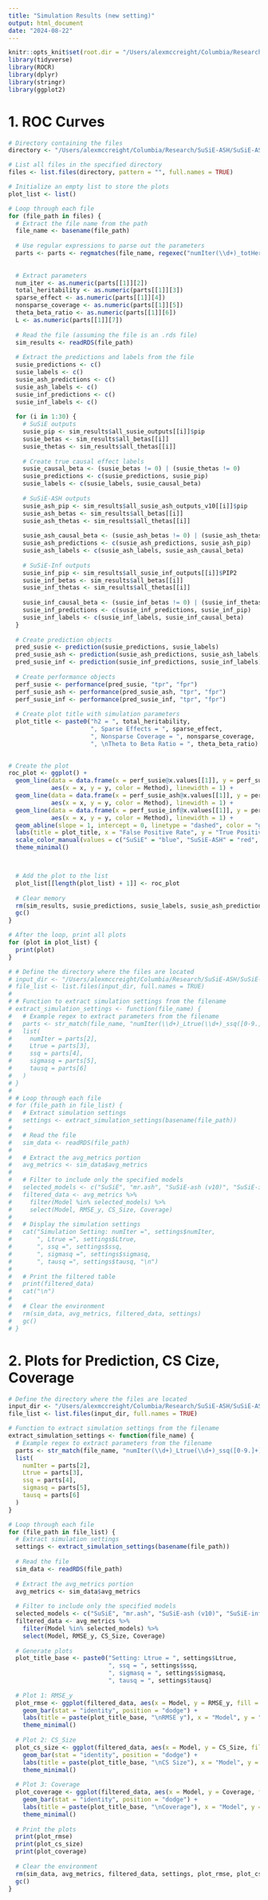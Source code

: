 ```yaml
---
title: "Simulation Results (new setting)"
output: html_document
date: "2024-08-22"
---
```


```r
knitr::opts_knit$set(root.dir = "/Users/alexmccreight/Columbia/Research/SuSiE-ASH/SuSiE-ASH")
library(tidyverse)
library(ROCR)
library(dplyr)
library(stringr)
library(ggplot2)
```

# 1. ROC Curves

```r
# Directory containing the files
directory <- "/Users/alexmccreight/Columbia/Research/SuSiE-ASH/SuSiE-ASH/simulation/8-26-24-results"

# List all files in the specified directory
files <- list.files(directory, pattern = "", full.names = TRUE)

# Initialize an empty list to store the plots
plot_list <- list()

# Loop through each file
for (file_path in files) {
  # Extract the file name from the path
  file_name <- basename(file_path)
  
  # Use regular expressions to parse out the parameters
  parts <- parts <- regmatches(file_name, regexec("numIter(\\d+)_totHeritability([0-9.]+)_sparseEffect(\\d+)_nonsparse([0-9.]+)_ratio([0-9.]+)_L(\\d+)", file_name))
  
  
  # Extract parameters
  num_iter <- as.numeric(parts[[1]][2])
  total_heritability <- as.numeric(parts[[1]][3])
  sparse_effect <- as.numeric(parts[[1]][4])
  nonsparse_coverage <- as.numeric(parts[[1]][5])
  theta_beta_ratio <- as.numeric(parts[[1]][6])
  L <- as.numeric(parts[[1]][7])
  
  # Read the file (assuming the file is an .rds file)
  sim_results <- readRDS(file_path)
  
  # Extract the predictions and labels from the file
  susie_predictions <- c()
  susie_labels <- c()
  susie_ash_predictions <- c()
  susie_ash_labels <- c()
  susie_inf_predictions <- c()
  susie_inf_labels <- c()
  
  for (i in 1:30) {  
    # SuSiE outputs
    susie_pip <- sim_results$all_susie_outputs[[i]]$pip
    susie_betas <- sim_results$all_betas[[i]]
    susie_thetas <- sim_results$all_thetas[[i]]
    
    # Create true causal effect labels
    susie_causal_beta <- (susie_betas != 0) | (susie_thetas != 0)
    susie_predictions <- c(susie_predictions, susie_pip)
    susie_labels <- c(susie_labels, susie_causal_beta)
    
    # SuSiE-ASH outputs
    susie_ash_pip <- sim_results$all_susie_ash_outputs_v10[[i]]$pip
    susie_ash_betas <- sim_results$all_betas[[i]]
    susie_ash_thetas <- sim_results$all_thetas[[i]]
    
    susie_ash_causal_beta <- (susie_ash_betas != 0) | (susie_ash_thetas != 0)
    susie_ash_predictions <- c(susie_ash_predictions, susie_ash_pip)
    susie_ash_labels <- c(susie_ash_labels, susie_ash_causal_beta)
    
    # SuSiE-Inf outputs
    susie_inf_pip <- sim_results$all_susie_inf_outputs[[i]]$PIP2
    susie_inf_betas <- sim_results$all_betas[[i]]
    susie_inf_thetas <- sim_results$all_thetas[[i]]
    
    susie_inf_causal_beta <- (susie_inf_betas != 0) | (susie_inf_thetas != 0)
    susie_inf_predictions <- c(susie_inf_predictions, susie_inf_pip)
    susie_inf_labels <- c(susie_inf_labels, susie_inf_causal_beta)
  }
  
  # Create prediction objects 
  pred_susie <- prediction(susie_predictions, susie_labels)
  pred_susie_ash <- prediction(susie_ash_predictions, susie_ash_labels)
  pred_susie_inf <- prediction(susie_inf_predictions, susie_inf_labels)
  
  # Create performance objects
  perf_susie <- performance(pred_susie, "tpr", "fpr")
  perf_susie_ash <- performance(pred_susie_ash, "tpr", "fpr")
  perf_susie_inf <- performance(pred_susie_inf, "tpr", "fpr")
  
  # Create plot title with simulation parameters
  plot_title <- paste0("h2 = ", total_heritability,
                       ", Sparse Effects = ", sparse_effect, 
                       ", Nonsparse Coverage = ", nonsparse_coverage,
                       ", \nTheta to Beta Ratio = ", theta_beta_ratio)
                       

# Create the plot
roc_plot <- ggplot() +
  geom_line(data = data.frame(x = perf_susie@x.values[[1]], y = perf_susie@y.values[[1]], Method = "SuSiE"), 
            aes(x = x, y = y, color = Method), linewidth = 1) +
  geom_line(data = data.frame(x = perf_susie_ash@x.values[[1]], y = perf_susie_ash@y.values[[1]], Method = "SuSiE-ASH"), 
            aes(x = x, y = y, color = Method), linewidth = 1) +
  geom_line(data = data.frame(x = perf_susie_inf@x.values[[1]], y = perf_susie_inf@y.values[[1]], Method = "SuSiE-Inf"), 
            aes(x = x, y = y, color = Method), linewidth = 1) +
  geom_abline(slope = 1, intercept = 0, linetype = "dashed", color = "gray") +
  labs(title = plot_title, x = "False Positive Rate", y = "True Positive Rate") +
  scale_color_manual(values = c("SuSiE" = "blue", "SuSiE-ASH" = "red", "SuSiE-Inf" = "green")) +
  theme_minimal()



  # Add the plot to the list
  plot_list[[length(plot_list) + 1]] <- roc_plot
  
  # Clear memory
  rm(sim_results, susie_predictions, susie_labels, susie_ash_predictions, susie_ash_labels, susie_inf_predictions, susie_inf_labels)
  gc()
}

# After the loop, print all plots
for (plot in plot_list) {
  print(plot)
}
```



```r
# # Define the directory where the files are located
# input_dir <- "/Users/alexmccreight/Columbia/Research/SuSiE-ASH/SuSiE-ASH/simulation/8-21-24-results"
# file_list <- list.files(input_dir, full.names = TRUE)
# 
# # Function to extract simulation settings from the filename
# extract_simulation_settings <- function(file_name) {
#   # Example regex to extract parameters from the filename
#   parts <- str_match(file_name, "numIter(\\d+)_Ltrue(\\d+)_ssq([0-9.]+)_sigmasq([0-9.]+)_tausq([0-9.e-]+)")
#   list(
#     numIter = parts[2],
#     Ltrue = parts[3],
#     ssq = parts[4],
#     sigmasq = parts[5],
#     tausq = parts[6]
#   )
# }
# 
# # Loop through each file
# for (file_path in file_list) {
#   # Extract simulation settings
#   settings <- extract_simulation_settings(basename(file_path))
#   
#   # Read the file
#   sim_data <- readRDS(file_path)
#   
#   # Extract the avg_metrics portion
#   avg_metrics <- sim_data$avg_metrics
#   
#   # Filter to include only the specified models
#   selected_models <- c("SuSiE", "mr.ash", "SuSiE-ash (v10)", "SuSiE-inf", "SuSiE-inf-ash")
#   filtered_data <- avg_metrics %>%
#     filter(Model %in% selected_models) %>%
#     select(Model, RMSE_y, CS_Size, Coverage)
#   
#   # Display the simulation settings
#   cat("Simulation Setting: numIter =", settings$numIter, 
#       ", Ltrue =", settings$Ltrue, 
#       ", ssq =", settings$ssq, 
#       ", sigmasq =", settings$sigmasq, 
#       ", tausq =", settings$tausq, "\n")
#   
#   # Print the filtered table
#   print(filtered_data)
#   cat("\n")
#   
#   # Clear the environment
#   rm(sim_data, avg_metrics, filtered_data, settings)
#   gc()
# }

```

# 2. Plots for Prediction, CS Cize, Coverage

```r
# Define the directory where the files are located
input_dir <- "/Users/alexmccreight/Columbia/Research/SuSiE-ASH/SuSiE-ASH/simulation/8-21-24-results"
file_list <- list.files(input_dir, full.names = TRUE)

# Function to extract simulation settings from the filename
extract_simulation_settings <- function(file_name) {
  # Example regex to extract parameters from the filename
  parts <- str_match(file_name, "numIter(\\d+)_Ltrue(\\d+)_ssq([0-9.]+)_sigmasq([0-9.]+)_tausq([0-9.e-]+)")
  list(
    numIter = parts[2],
    Ltrue = parts[3],
    ssq = parts[4],
    sigmasq = parts[5],
    tausq = parts[6]
  )
}

# Loop through each file
for (file_path in file_list) {
  # Extract simulation settings
  settings <- extract_simulation_settings(basename(file_path))
  
  # Read the file
  sim_data <- readRDS(file_path)
  
  # Extract the avg_metrics portion
  avg_metrics <- sim_data$avg_metrics
  
  # Filter to include only the specified models
  selected_models <- c("SuSiE", "mr.ash", "SuSiE-ash (v10)", "SuSiE-inf", "SuSiE-inf-ash")
  filtered_data <- avg_metrics %>%
    filter(Model %in% selected_models) %>%
    select(Model, RMSE_y, CS_Size, Coverage)
  
  # Generate plots
  plot_title_base <- paste0("Setting: Ltrue = ", settings$Ltrue, 
                            ", ssq = ", settings$ssq, 
                            ", sigmasq = ", settings$sigmasq, 
                            ", tausq = ", settings$tausq)
  
  # Plot 1: RMSE_y
  plot_rmse <- ggplot(filtered_data, aes(x = Model, y = RMSE_y, fill = Model)) +
    geom_bar(stat = "identity", position = "dodge") +
    labs(title = paste(plot_title_base, "\nRMSE y"), x = "Model", y = "RMSE y") +
    theme_minimal()
  
  # Plot 2: CS_Size
  plot_cs_size <- ggplot(filtered_data, aes(x = Model, y = CS_Size, fill = Model)) +
    geom_bar(stat = "identity", position = "dodge") +
    labs(title = paste(plot_title_base, "\nCS Size"), x = "Model", y = "CS Size") +
    theme_minimal()
  
  # Plot 3: Coverage
  plot_coverage <- ggplot(filtered_data, aes(x = Model, y = Coverage, fill = Model)) +
    geom_bar(stat = "identity", position = "dodge") +
    labs(title = paste(plot_title_base, "\nCoverage"), x = "Model", y = "Coverage") +
    theme_minimal()
  
  # Print the plots
  print(plot_rmse)
  print(plot_cs_size)
  print(plot_coverage)
  
  # Clear the environment
  rm(sim_data, avg_metrics, filtered_data, settings, plot_rmse, plot_cs_size, plot_coverage)
  gc()
}

```

